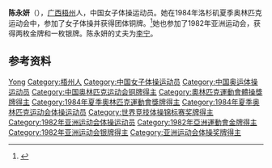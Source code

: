 {{Infobox sportsperson
| name           = 陈永妍
|show-medals=yes
|medaltemplates={{MedalSport | 女子[[体操|体操]]}}
{{MedalCountry | {{CHN}} }}
{{MedalCompetition|[[奥林匹克运动会|奥林匹克运动会]]}}
{{MedalBronze| [[1984年夏季奥林匹克运动会|1984年 洛杉矶]] |[[1984年夏季奥林匹克运动会|女子体操团体]]}}
}}

'''陈永妍'''（{{bd|1962年||}}），[[广西|广西]][[梧州|梧州]]人，中国女子体操运动员。她在1984年洛杉矶夏季奥林匹克运动会中，参加了女子体操并获得团体铜牌。<ref>{{Cite web |url=http://www.sports-reference.com/olympics/athletes/ch/chen-yongyan-1.html |title=Olympic results |accessdate=2017-04-01 |archive-date=2012-11-04 |archive-url=https://web.archive.org/web/20121104022700/http://www.sports-reference.com/olympics/athletes/ch/chen-yongyan-1.html |dead-url=no }}</ref>她也参加了1982年亚洲运动会，获得两枚金牌和一枚银牌。陈永妍的丈夫为[[李宁|李宁]]。

== 参考资料 ==
{{Reflist}}

{{Authority control}}
{{DEFAULTSORT:Chen Yongyan}}
[[Category:陈姓|Yong]]
[[Category:梧州人|Category:梧州人]]
[[Category:中国女子体操运动员|Category:中国女子体操运动员]]
[[Category:中国奥运体操运动员|Category:中国奥运体操运动员]]
[[Category:中国奥林匹克运动会铜牌得主|Category:中国奥林匹克运动会铜牌得主]]
[[Category:奧林匹克運動會體操獎牌得主|Category:奧林匹克運動會體操獎牌得主]]
[[Category:1984年夏季奧林匹克運動會獎牌得主|Category:1984年夏季奧林匹克運動會獎牌得主]]
[[Category:1984年夏季奥林匹克运动会体操运动员|Category:1984年夏季奥林匹克运动会体操运动员]]
[[Category:世界竞技体操锦标赛奖牌得主|Category:世界竞技体操锦标赛奖牌得主]]
[[Category:1982年亚洲运动会体操运动员|Category:1982年亚洲运动会体操运动员]]
[[Category:1982年亞洲運動會金牌得主|Category:1982年亞洲運動會金牌得主]]
[[Category:1982年亚洲运动会银牌得主|Category:1982年亚洲运动会银牌得主]]
[[Category:亚洲运动会体操奖牌得主|Category:亚洲运动会体操奖牌得主]]